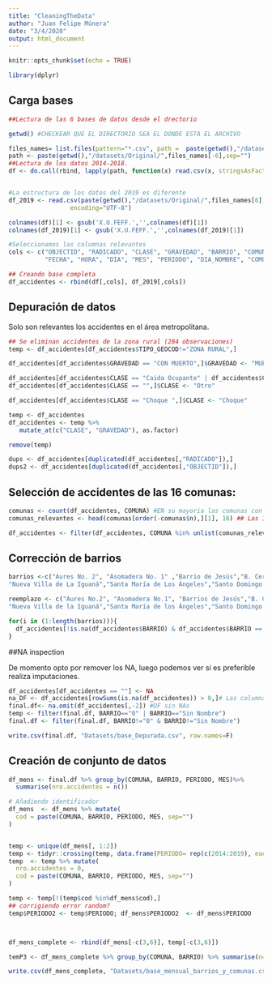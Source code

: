 ```yaml
---
title: "CleaningTheData"
author: "Juan Felipe Múnera"
date: "3/4/2020"
output: html_document
---
```


```r
knitr::opts_chunk$set(echo = TRUE)
```

```r
library(dplyr)
```


## Carga bases

```r
##Lectura de las 6 bases de datos desde el drectorio

getwd() #CHECKEAR QUE EL DIRECTORIO SEA EL DONDE ESTA EL ARCHIVO

files_names= list.files(pattern="*.csv", path =  paste(getwd(),"/datasets/Original",sep=""))
path <- paste(getwd(),"/datasets/Original/",files_names[-6],sep="")
##Lectura de los datos 2014-2018.
df <- do.call(rbind, lapply(path, function(x) read.csv(x, stringsAsFactors = FALSE,encoding = "UTF-8", ) ))


#La estructura de los datos del 2019 es diferente
df_2019 <- read.csv(paste(getwd(),"/datasets/Original/",files_names[6],sep=""), header=T,
                 encoding="UTF-8")

colnames(df)[1] <- gsub('X.U.FEFF.','',colnames(df)[1])
colnames(df_2019)[1] <- gsub('X.U.FEFF.','',colnames(df_2019)[1])
```


```r
#Seleccionamos las columnas relevantes
cols <- c("OBJECTID", "RADICADO", "CLASE", "GRAVEDAD", "BARRIO", "COMUNA", "TIPO_GEOCOD",
          "FECHA", "HORA", "DIA", "MES", "PERIODO", "DIA_NOMBRE", "COMUNA")

## Creando base completa
df_accidentes <- rbind(df[,cols], df_2019[,cols])

```


## Depuración de datos

Solo son relevantes los accidentes en el área metropolitana.
```r
## Se eliminan accidentes de la zona rural (284 observaciones)
temp <- df_accidentes[df_accidentes$TIPO_GEOCOD!="ZONA RURAL",]

df_accidentes[df_accidentes$GRAVEDAD == "CON MUERTO",]$GRAVEDAD <- "MUERTO"

df_accidentes[df_accidentes$CLASE == "Caida Ocupante" | df_accidentes$CLASE == "Caída de Ocupante",]$CLASE <- "Caída Ocupante"
df_accidentes[df_accidentes$CLASE == "",]$CLASE <- "Otro" 

df_accidentes[df_accidentes$CLASE == "Choque ",]$CLASE <- "Choque"

temp <- df_accidentes
df_accidentes <- temp %>% 
   mutate_at(c("CLASE", "GRAVEDAD"), as.factor)

remove(temp)

```


```r
dups <- df_accidentes[duplicated(df_accidentes[,"RADICADO"]),]
dups2 <- df_accidentes[duplicated(df_accidentes[,"OBJECTID"]),]
```



## Selección de accidentes de las 16 comunas:

```r
comunas <- count(df_accidentes, COMUNA) #EN su mayoria las comunas con menos de 4 accidentes son tabulaciones erroneas d eun barreo o hacen referencia a zonas que no pertenecen a las 16 comunas principales de medellín
comunas_relevantes <- head(comunas[order(-comunas$n),][1], 16) ## Las 16 más accidentadas corresponden al área metropolitana

df_accidentes <- filter(df_accidentes, COMUNA %in% unlist(comunas_relevantes))

```



## Corrección de barrios 
```r

barrios <-c("Aures No. 2", "Asomadera No. 1" ,"Barrio de Jesús","B. Cerro  El Volador" ,"Berlin","Bomboná No. 1","Campo Valdés No.2","Manrique Central No.1","Manrique Central No.2","Moscú No.1","Moscú No.2",
"Nueva Villa de La Iguaná","Santa María de Los Ángeles","Santo Domingo Savio No.1","Versalles No.1","Versalles No.2","Villa Liliam")

reemplazo <- c("Aures No.2", "Asomadera No.1", "Barrios de Jesús","B. Cerro El Volador" ,"Berlín","Bomboná No.1","Campo Valdés No. 2","Manrique Central No. 1","Manrique Central No. 2","Moscú No. 1","Moscú No. 2",
"Nueva Villa de la Iguaná","Santa María de los Ángeles","Santo Domingo Savio No. 1","Versalles No. 1","Versalles No. 2","Villa Lilliam")

for(i in (1:length(barrios))){
  df_accidentes[!is.na(df_accidentes$BARRIO) & df_accidentes$BARRIO == barrios[i],]$BARRIO = reemplazo[i]
}
```


##NA inspection

De momento opto por remover los NA, luego podemos ver si es preferible realiza imputaciones.
```r

df_accidentes[df_accidentes == ""] <- NA
na_DF <- df_accidentes[rowSums(is.na(df_accidentes)) > 0,]# Las columnas con NA son diseño (gran mayoria) y clase
final.df<- na.omit(df_accidentes[,-2]) #DF sin NAs
temp <- filter(final.df, BARRIO=="0" | BARRIO=="Sin Nombre") 
final.df <- filter(final.df, BARRIO!="0" & BARRIO!="Sin Nombre") 
```

```r
write.csv(final.df, "Datasets/base_Depurada.csv", row.names=F)
```


## Creación de conjunto de datos

```r
df_mens <- final.df %>% group_by(COMUNA, BARRIO, PERIODO, MES)%>%
  summarise(nro.accidentes = n())

# Añadiendo identificador
df_mens  <- df_mens %>% mutate(
  cod = paste(COMUNA, BARRIO, PERIODO, MES, sep="")
)


temp <- unique(df_mens[, 1:2])
temp <- tidyr::crossing(temp, data.frame(PERIODO= rep(c(2014:2019), each=12),MES = rep(1:12, 6))) 
temp  <- temp %>% mutate(
  nro.accidentes = 0,
  cod = paste(COMUNA, BARRIO, PERIODO, MES, sep="")
)

temp <- temp[!(temp$cod %in%df_mens$cod),]
## corrigiendo error random?
temp$PERIODO2 <- temp$PERIODO; df_mens$PERIODO2  <- df_mens$PERIODO



df_mens_complete <- rbind(df_mens[-c(3,6)], temp[-c(3,6)])
```


```r
temP3 <- df_mens_complete %>% group_by(COMUNA, BARRIO) %>% summarise(n= n())
```


```r
write.csv(df_mens_complete, "Datasets/base_mensual_barrios_y_comunas.csv", row.names = F)
```


